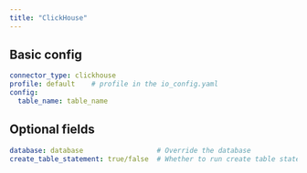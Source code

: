 ```yaml
---
title: "ClickHouse"
---
```


## Basic config

```yaml
connector_type: clickhouse
profile: default    # profile in the io_config.yaml
config:
  table_name: table_name
```

## Optional fields

```yaml
database: database                  # Override the database
create_table_statement: true/false  # Whether to run create table statement
```